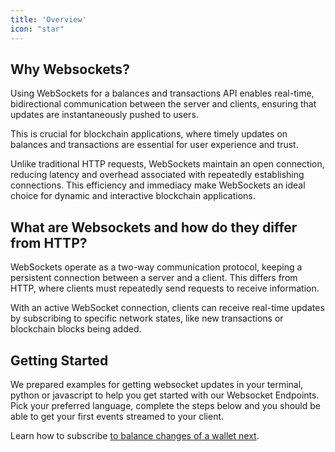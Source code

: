 ```yaml
---
title: 'Overview'
icon: "star"
---
```



## Why Websockets?
Using WebSockets for a balances and transactions API enables real-time, bidirectional communication between the server and clients, 
ensuring that updates are instantaneously pushed to users. 

This is crucial for blockchain applications, where timely updates on balances 
and transactions are essential for user experience and trust. 

Unlike traditional HTTP requests, WebSockets maintain an open connection, 
reducing latency and overhead associated with repeatedly establishing connections. 
This efficiency and immediacy make WebSockets an ideal choice for
 dynamic and interactive blockchain applications.

## What are Websockets and how do they differ from HTTP?
WebSockets operate as a two-way communication protocol, keeping a persistent connection between a server and a client. 
This differs from HTTP, where clients must repeatedly send requests to receive information.

With an active WebSocket connection, clients can receive real-time updates by subscribing to specific network states, 
like new transactions or blockchain blocks being added.

## Getting Started
We prepared examples for getting websocket updates in your terminal, python or javascript to help you get started with our Websocket Endpoints.
Pick your preferred language, complete the steps below and you should be able to get your first events streamed to your client.

Learn how to subscribe [to balance changes of a wallet next](./balances).